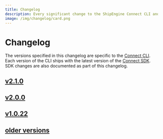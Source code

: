 ```yaml
---
title: Changelog
description: Every significant change to the ShipEngine Connect CLI and SDK is documented here
image: /img/changelog/card.png
---
```




Changelog
=================

The versions specified in this changelog are specific to the [Connect CLI](https://www.npmjs.com/package/@shipengine/connect-cli). Each version of the CLI ships with the latest version of the [Connect SDK](https://www.npmjs.com/package/@shipengine/connect-sdk). SDK changes are also documented as part of this changelog.


<div className={styles.changelog}>

## [v2.1.0](v2.1.0.mdx)

## [v2.0.0](v2.0.0.mdx)

## [v1.0.22](v1.0.22.mdx)

## [older versions](pre-v1.0.22.mdx)

</div>
